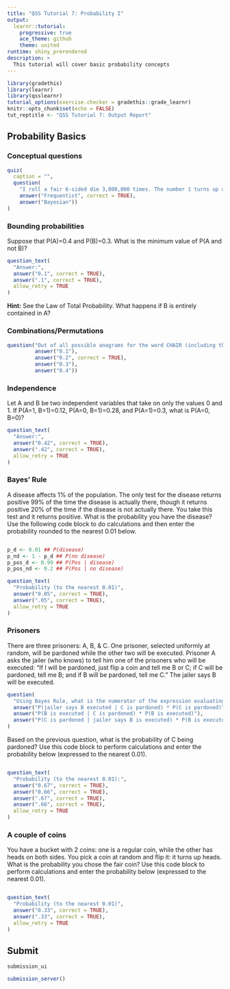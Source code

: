 ```yaml
---
title: "QSS Tutorial 7: Probability I"
output:
  learnr::tutorial:
    progressive: true
    ace_theme: github
    theme: united
runtime: shiny_prerendered
description: >
  This tutorial will cover basic probability concepts
---
```


```r
library(gradethis)
library(learnr)
library(qsslearnr)
tutorial_options(exercise.checker = gradethis::grade_learnr)
knitr::opts_chunk$set(echo = FALSE)
tut_reptitle <- "QSS Tutorial 7: Output Report"
```

## Probability Basics



### Conceptual questions

```r
quiz(
  caption = "",
  question(
    "I roll a fair 6-sided die 3,000,000 times. The number 1 turns up approximately 500,000 times, so I conclude that the probability of a 1 is 1/6. What approach to probability does this ",
    answer("Frequentist", correct = TRUE),
    answer("Bayesian"))
)
```



### Bounding probabilities

Suppose that P(A)=0.4 and P(B)=0.3. What is the minimum value of P(A and not B)?


```r
question_text(
  "Answer:",
  answer("0.1", correct = TRUE),
  answer(".1", correct = TRUE),
  allow_retry = TRUE
)
```


<div id="filter-hint">
**Hint:** See the Law of Total Probability. What happens if B is entirely contained in A?
</div>


### Combinations/Permutations

```r
question("Out of all possible anagrams for the word CHAIR (including the original word), what is the probability that the letter I comes first?",
         answer("0.1"),
         answer("0.2", correct = TRUE),
         answer("0.3"),
         answer("0.4"))
```


### Independence

Let A and B be two independent variables that take on only the values 0 and 1. If P(A=1, B=1)=0.12, P(A=0, B=1)=0.28, and P(A=1)=0.3, what is P(A=0, B=0)?


```r
question_text(
  "Answer:",
  answer("0.42", correct = TRUE),
  answer(".42", correct = TRUE),
  allow_retry = TRUE
)
```


### Bayes' Rule

A disease affects 1% of the population. The only test for the disease returns positive 99% of the time the disease is actually there, though it returns positive 20% of the time if the disease is not actually there. You take this test and it returns positive. What is the probability you have the disease? Use the following code block to do calculations and then enter the probability rounded to the nearest 0.01 below.

```r

```

```r
p_d <- 0.01 ## P(disease)
p_nd <- 1 - p_d ## P(no disease)
p_pos_d <- 0.99 ## P(Pos | disease)
p_pos_nd <- 0.2 ## P(Pos | no disease)


```

```r
question_text(
  "Probability (to the nearest 0.01)",
  answer("0.05", correct = TRUE),
  answer(".05", correct = TRUE),
  allow_retry = TRUE
)
```

### Prisoners

There are three prisoners: A, B, & C. One prisoner, selected uniformly at
random, will be pardoned while the other two will be executed. Prisoner A
asks the jailer (who knows) to tell him one of the prisoners who will be
executed: "If I will be pardoned, just flip a coin and tell me B or C; if C
will be pardoned, tell me B; and if B will be pardoned, tell me C." The
jailer says B will be executed.

```r
question(
  "Using Bayes Rule, what is the numerator of the expression evaluating the probability that C is pardoned given what has happened?",
  answer("P(jailer says B executed | C is pardoned) * P(C is pardoned)", correct = TRUE),
  answer("P(B is executed | C is pardoned) * P(B is executed)"),
  answer("P(C is pardoned | jailer says B is executed) * P(B is executed)")
)
```


Based on the previous question, what is the probability of C being pardoned?  Use this code block to perform calculations and enter the probability below (expressed to the nearest 0.01).

```r

```

```r
question_text(
  "Probability (to the nearest 0.01):",
  answer("0.67", correct = TRUE),
  answer("0.66", correct = TRUE),
  answer(".67", correct = TRUE),
  answer(".66", correct = TRUE),
  allow_retry = TRUE
)
```

### A couple of coins

You have a bucket with 2 coins: one is a regular coin, while the other has heads on both sides. You pick a coin at random and flip it: it turns up heads. What is the probability you chose the fair coin? Use this code block to perform calculations and enter the probability below (expressed to the nearest 0.01).

```r

```

```r
question_text(
  "Probability (to the nearest 0.01)",
  answer("0.33", correct = TRUE),
  answer(".33", correct = TRUE),
  allow_retry = TRUE
)
```

## Submit

```r
submission_ui
```

```r
submission_server()
```
